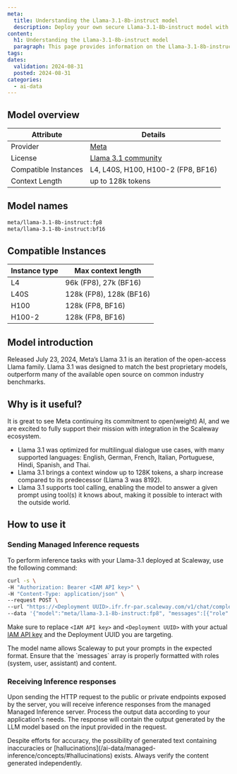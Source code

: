 ```yaml
---
meta:
  title: Understanding the Llama-3.1-8b-instruct model
  description: Deploy your own secure Llama-3.1-8b-instruct model with Scaleway Managed Inference. Privacy-focused, fully managed.
content:
  h1: Understanding the Llama-3.1-8b-instruct model
  paragraph: This page provides information on the Llama-3.1-8b-instruct model
tags:
dates:
  validation: 2024-08-31
  posted: 2024-08-31
categories:
  - ai-data
---
```


## Model overview

| Attribute       | Details                            |
|-----------------|------------------------------------|
| Provider        | [Meta](https://llama.meta.com/llama3/)  |
| License        | [Llama 3.1 community](https://llama.meta.com/llama3_1/license/)  |
| Compatible Instances | L4, L40S, H100, H100-2 (FP8, BF16) |
| Context Length | up to 128k tokens |

## Model names

```bash
meta/llama-3.1-8b-instruct:fp8
meta/llama-3.1-8b-instruct:bf16
```

## Compatible Instances

| Instance type  | Max context length |
| ------------- |-------------|
| L4      | 96k (FP8), 27k (BF16) | 
| L40S      | 128k (FP8), 128k (BF16) | 
| H100      | 128k (FP8, BF16)
| H100-2      | 128k (FP8, BF16)

## Model introduction

Released July 23, 2024, Meta’s Llama 3.1 is an iteration of the open-access Llama family.
Llama 3.1 was designed to match the best proprietary models, outperform many of the available open source on common industry benchmarks.

## Why is it useful?

It is great to see Meta continuing its commitment to open(weight) AI, and we are excited to fully support their mission with integration in the Scaleway ecosystem.

- Llama 3.1 was optimized for multilingual dialogue use cases, with many supported languages: English, German, French, Italian, Portuguese, Hindi, Spanish, and Thai.
- Llama 3.1 brings a context window up to 128K tokens, a sharp increase compared to its predecessor (Llama 3 was 8192).
- Llama 3.1 supports tool calling, enabling the model to answer a given prompt using tool(s) it knows about, making it possible to interact with the outside world.

## How to use it

### Sending Managed Inference requests

To perform inference tasks with your Llama-3.1 deployed at Scaleway, use the following command:

```bash
curl -s \
-H "Authorization: Bearer <IAM API key>" \
-H "Content-Type: application/json" \
--request POST \
--url "https://<Deployment UUID>.ifr.fr-par.scaleway.com/v1/chat/completions" \
--data '{"model":"meta/llama-3.1-8b-instruct:fp8", "messages":[{"role": "user","content": "There is a llama in my garden, what should I do?"}], "max_tokens": 500, "temperature": 0.7, "stream": false}'
```

Make sure to replace `<IAM API key>` and `<Deployment UUID>` with your actual [IAM API key](/identity-and-access-management/iam/how-to/create-api-keys/) and the Deployment UUID you are targeting.

<Message type="tip">
  The model name allows Scaleway to put your prompts in the expected format.
</Message>

<Message type="note">
  Ensure that the `messages` array is properly formatted with roles (system, user, assistant) and content.
</Message>

### Receiving Inference responses

Upon sending the HTTP request to the public or private endpoints exposed by the server, you will receive inference responses from the managed Managed Inference server. 
Process the output data according to your application's needs. The response will contain the output generated by the LLM model based on the input provided in the request.

<Message type="note">
  Despite efforts for accuracy, the possibility of generated text containing inaccuracies or [hallucinations](/ai-data/managed-inference/concepts/#hallucinations) exists. Always verify the content generated independently.
</Message>
